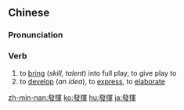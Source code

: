 {{also|发挥}}
==Chinese==
{{zh-forms|s=发挥}}

===Pronunciation===
{{zh-pron
|m=fāhuī
|c=faat3 fai1
|h=pfs=fat-fî
|mn=hoat-hui
|cat=v
}}

===Verb===
{{zh-verb}}

# to [[bring]] (''skill, talent'') into full play, to give play to
# to [[develop]] (''an idea''), to [[express]], to [[elaborate]]

[[zh-min-nan:發揮]]
[[ko:發揮]]
[[hu:發揮]]
[[ja:發揮]]